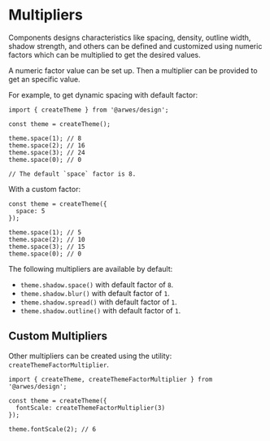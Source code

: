 
# Multipliers

Components designs characteristics like spacing, density, outline width, shadow
strength, and others can be defined and customized using numeric factors which
can be multiplied to get the desired values.

A numeric factor value can be set up. Then a multiplier can be provided to get
an specific value.

For example, to get dynamic spacing with default factor:

```tsx
import { createTheme } from '@arwes/design';

const theme = createTheme();

theme.space(1); // 8
theme.space(2); // 16
theme.space(3); // 24
theme.space(0); // 0

// The default `space` factor is 8.
```

With a custom factor:

```tsx
const theme = createTheme({
  space: 5
});

theme.space(1); // 5
theme.space(2); // 10
theme.space(3); // 15
theme.space(0); // 0
```

The following multipliers are available by default:

- `theme.shadow.space()` with default factor of `8`.
- `theme.shadow.blur()` with default factor of `1`.
- `theme.shadow.spread()` with default factor of `1`.
- `theme.shadow.outline()` with default factor of `1`.

## Custom Multipliers

Other multipliers can be created using the utility: `createThemeFactorMultiplier`.

```tsx
import { createTheme, createThemeFactorMultiplier } from '@arwes/design';

const theme = createTheme({
  fontScale: createThemeFactorMultiplier(3)
});

theme.fontScale(2); // 6
```
